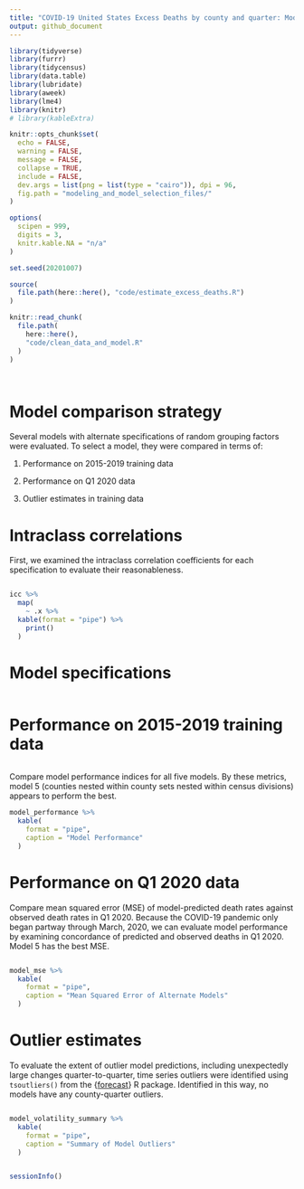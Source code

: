 ```yaml
---
title: "COVID-19 United States Excess Deaths by county and quarter: Model comparison and selection"
output: github_document
---
```


<!-- modeling_and_model_selection.md is generated from modeling_and_model_selection.Rmd. Please edit that file -->

```r
library(tidyverse)
library(furrr)
library(tidycensus)
library(data.table)
library(lubridate)
library(aweek)
library(lme4)
library(knitr)
# library(kableExtra)

knitr::opts_chunk$set(
  echo = FALSE,
  warning = FALSE,
  message = FALSE,
  collapse = TRUE,
  include = FALSE,
  dev.args = list(png = list(type = "cairo")), dpi = 96,
  fig.path = "modeling_and_model_selection_files/"
)

options(
  scipen = 999,
  digits = 3,
  knitr.kable.NA = "n/a"
)

set.seed(20201007)

source(
  file.path(here::here(), "code/estimate_excess_deaths.R")
)

```

```r
knitr::read_chunk(
  file.path(
    here::here(),
    "code/clean_data_and_model.R"
  )
)
```

```r
```

```r
```

# Model comparison strategy

Several models with alternate specifications of random grouping factors were evaluated.
To select a model, they were compared in terms of:

1. Performance on 2015-2019 training data

2. Performance on Q1 2020 data

3. Outlier estimates in training data

# Intraclass correlations

First, we examined the intraclass correlation coefficients for each specification to evaluate their reasonableness.

```r
```

```r
icc %>% 
  map(
    ~ .x %>%
  kable(format = "pipe") %>% 
    print()
  )
```

# Model specifications

```r
```

# Performance on 2015-2019 training data

```r
```

Compare model performance indices for all five models.
By these metrics, model 5 (counties nested within county sets nested within census divisions) appears to perform the best.

```r
model_performance %>%
  kable(
    format = "pipe",
    caption = "Model Performance"
  )
```

# Performance on Q1 2020 data

Compare mean squared error (MSE) of model-predicted death rates against observed death rates in Q1 2020.
Because the COVID-19 pandemic only began partway through March, 2020, we can evaluate model performance by examining concordance of predicted and observed deaths in Q1 2020.
Model 5 has the best MSE.

```r
```

```r
model_mse %>%
  kable(
    format = "pipe",
    caption = "Mean Squared Error of Alternate Models"
  )
```

# Outlier estimates

To evaluate the extent of outlier model predictions, including unexpectedly large changes quarter-to-quarter, time series outliers were identified using `tsoutliers()` from the {[forecast](https://cran.r-project.org/package=forecast)} R package.
Identified in this way, no models have any county-quarter outliers.

```r
```

```r
model_volatility_summary %>%
  kable(
    format = "pipe",
    caption = "Summary of Model Outliers"
  )
```


<!-- ```{r plot-volatility} -->
<!-- ```  -->

<!-- ```{r plot volatility output, include=TRUE, error=FALSE} -->
<!-- try(fitted_outlier_plots %>%  -->
<!--   walk(print)) -->
<!-- ``` -->


```r
```

```r
sessionInfo()
```
